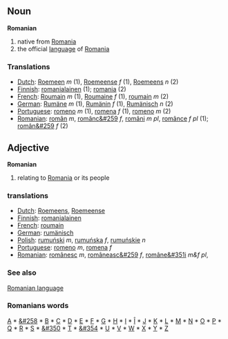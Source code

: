 == Noun ==
'''Romanian'''

# native from [[Romania]]
# the official [[language]] of [[Romania]]

=== Translations ===
*[[Dutch]]: [[Roemeen]] ''m'' (1), [[Roemeense]] ''f'' (1), [[Roemeens]] ''n'' (2)
*[[Finnish]]: [[romanialainen]] (1); [[romania]] (2)
*[[French]]: [[Roumain]] ''m'' (1), [[Roumaine]] ''f'' (1), [[roumain]] ''m'' (2)
*[[German]]: [[Rumäne]] ''m'' (1), [[Rumänin]] ''f'' (1), [[Rumänisch]] ''n'' (2)
*[[Portuguese]]: [[romeno]] ''m'' (1), [[romena]] ''f'' (1), [[romeno]] ''m'' (2)
*[[Romanian]]: [[român]] ''m'', [[românc&#259]] ''f'', [[români]] ''m pl'', [[românce]] ''f pl'' (1); [[român&#259]] ''f'' (2)

== Adjective ==
'''Romanian'''

# relating to [[Romania]] or its people

=== translations ===
*[[Dutch]]: [[Roemeens]], [[Roemeense]]
*[[Finnish]]: [[romanialainen]]
*[[French]]: [[roumain]]
*[[German]]: [[rumänisch]]
*[[Polish]]: [[rumuński]] ''m'', [[rumuńska]] ''f'', [[rumuńskie]] ''n''
*[[Portuguese]]: [[romeno]] ''m'', [[romena]] ''f''
*[[Romanian]]: [[românesc]] ''m'', [[româneasc&#259]] ''f'', [[române&#351i]] ''m&f pl'', 

=== See also ===
[[Romanian language]]

=== Romanians words ===
[[A]] * [[&#258]] * [[B]] * [[C]] * [[D]] * [[E]] * [[F]] * [[G]] * [[H]] * [[I]] * [[Î]] * [[J]] * [[K]] * [[L]] * [[M]] * [[N]] * [[O]] * [[P]] * [[Q]] * [[R]] * [[S]] * [[&#350]] * [[T]] * [[&#354]] * [[U]] * [[V]] * [[W]] * [[X]] * [[Y]] * [[Z]]